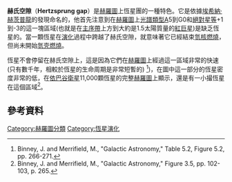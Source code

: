 '''赫氏空隙'''（'''Hertzsprung gap'''）是[[赫羅圖|赫羅圖]]上恆星團的一種特色。它是依據[[埃希納·赫茨普龍|埃希納·赫茨普龍]]的發現命名的，他首先注意到在[[赫羅圖|赫羅圖]]上[[光譜類型|光譜類型]]A5到G0和[[絕對星等|絕對星等]]+1到-3的這一塊區域(也就是在[[主序帶|主序帶]]上方到大約是1.5太陽質量的[[紅巨星|紅巨星]])是缺乏恆星的。當一顆恆星在[[恆星演化|演化]]過程中跨越了赫氏空隙，就意味著它已經結束[[質子-質子鏈反應|氫核燃燒]]，但尚未開始[[質子-質子鏈反應|氫壳燃燒]]。

恆星不會停留在赫氏空隙上，這是因為它們在[[赫羅圖|赫羅圖]]上經過這一區域非常的快速(只有數千年，相較於恆星的生命周期是非常短暫的) 
<ref>Binney, J. and Merrifield, M., "Galactic Astronomy," Table 5.2, Figure 5.2, pp. 266-271.</ref>)，在圖中這一部分的恆星密度非常的低，在[[依巴谷衛星|依巴谷衛星]]11,000顆恆星的完整[[赫羅圖|赫羅圖]]上顯示，還是有一小撮恆星在這個區域<ref>Binney, J. and Merrifield, M., "Galactic Astronomy," Figure 3.5, pp. 102-103, p. 265.</ref>。

== 參考資料 ==
{{reflist}}

[[Category:赫羅圖分類|Category:赫羅圖分類]]
[[Category:恆星演化|Category:恆星演化]]